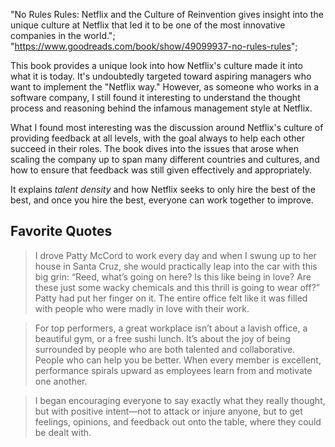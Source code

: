  "No Rules Rules: Netflix and the Culture of Reinvention gives insight into the unique culture at Netflix that led it to be one of the most innovative companies in the world.";
  "https://www.goodreads.com/book/show/49099937-no-rules-rules";

This book provides a unique look into how Netflix's culture made it into what it is today. It's undoubtedly targeted toward aspiring managers who want to implement the "Netflix way." However, as someone who works in a software company, I still found it interesting to understand the thought process and reasoning behind the infamous management style at Netflix.

What I found most interesting was the discussion around Netflix's culture of providing feedback at all levels, with the goal always to help each other succeed in their roles. The book dives into the issues that arose when scaling the company up to span many different countries and cultures, and how to ensure that feedback was still given effectively and appropriately.

It explains _talent density_ and how Netflix seeks to only hire the best of the best, and once you hire the best, everyone can work together to improve.

## Favorite Quotes

> I drove Patty McCord to work every day and when I swung up to her house in Santa Cruz, she would practically leap into the car with this big grin: “Reed, what’s going on here? Is this like being in love? Are these just some wacky chemicals and this thrill is going to wear off?” Patty had put her finger on it. The entire office felt like it was filled with people who were madly in love with their work.

> For top performers, a great workplace isn’t about a lavish office, a beautiful gym, or a free sushi lunch. It’s about the joy of being surrounded by people who are both talented and collaborative. People who can help you be better. When every member is excellent, performance spirals upward as employees learn from and motivate one another.

> I began encouraging everyone to say exactly what they really thought, but with positive intent—not to attack or injure anyone, but to get feelings, opinions, and feedback out onto the table, where they could be dealt with.
